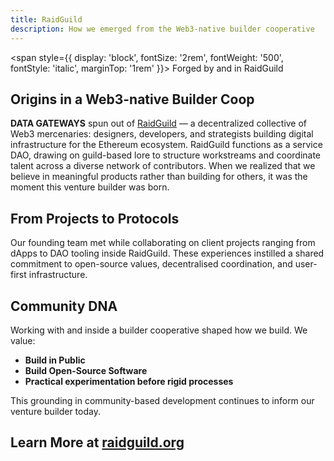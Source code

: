 ```yaml
---
title: RaidGuild
description: How we emerged from the Web3-native builder cooperative
---
```


<span style={{ display: 'block', fontSize: '2rem', fontWeight: '500', fontStyle: 'italic', marginTop: '1rem' }}>
  Forged by and in RaidGuild
</span>

## Origins in a Web3-native Builder Coop

**DATA GATEWAYS** spun out of [RaidGuild](https://www.raidguild.org/) — a decentralized collective of Web3 mercenaries: designers, developers, and strategists building digital infrastructure for the Ethereum ecosystem. RaidGuild functions as a service DAO, drawing on guild-based lore to structure workstreams and coordinate talent across a diverse network of contributors. When we realized that we believe in meaningful products rather than building for others, it was the moment this venture builder was born.

## From Projects to Protocols

Our founding team met while collaborating on client projects ranging from dApps to DAO tooling inside RaidGuild. These experiences instilled a shared commitment to open-source values, decentralised coordination, and user-first infrastructure.

## Community DNA

Working with and inside a builder cooperative shaped how we build. We value:

- **Build in Public**
- **Build Open-Source Software**
- **Practical experimentation before rigid processes** 

This grounding in community-based development continues to inform our venture builder today.

## Learn More at [raidguild.org](https://www.raidguild.org/)  

